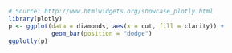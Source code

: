 ```r
# Source: http://www.htmlwidgets.org/showcase_plotly.html
library(plotly)
p <- ggplot(data = diamonds, aes(x = cut, fill = clarity)) +
            geom_bar(position = "dodge")
ggplotly(p)
```
